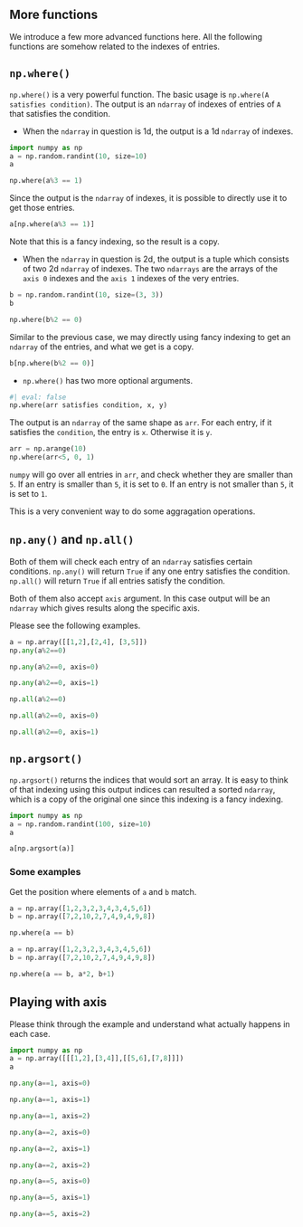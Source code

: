 
## More functions

We introduce a few more advanced functions here. All the following functions are somehow related to the indexes of entries.

::: {.callout-note collapse="true"}
# `np.where()`
`np.where()` is a very powerful function. The basic usage is `np.where(A satisfies condition)`. The output is an `ndarray` of indexes of entries of `A` that satisfies the condition.

- When the `ndarray` in question is 1d, the output is a 1d `ndarray` of indexes.

```python
import numpy as np
a = np.random.randint(10, size=10)
a
```

```python
np.where(a%3 == 1)
```
Since the output is the `ndarray` of indexes, it is possible to directly use it to get those entries. 

```python
a[np.where(a%3 == 1)]
```
Note that this is a fancy indexing, so the result is a copy.

- When the `ndarray` in question is 2d, the output is a tuple which consists of two 2d `ndarray` of indexes. The two `ndarrays` are the arrays of the `axis 0` indexes and the `axis 1` indexes of the very entries. 

```python
b = np.random.randint(10, size=(3, 3))
b
```

```python
np.where(b%2 == 0)
```
Similar to the previous case, we may directly using fancy indexing to get an `ndarray` of the entries, and what we get is a copy.

```python
b[np.where(b%2 == 0)]
```

- `np.where()` has two more optional arguments. 

```python
#| eval: false
np.where(arr satisfies condition, x, y)
```
The output is an `ndarray` of the same shape as `arr`. For each entry, if it satisfies the `condition`, the entry is `x`. Otherwise it is `y`.


```python
arr = np.arange(10)
np.where(arr<5, 0, 1)
```
`numpy` will go over all entries in `arr`, and check whether they are smaller than `5`. If an entry is smaller than `5`, it is set to `0`. If an entry is not smaller than `5`, it is set to `1`.

This is a very convenient way to do some aggragation operations. 

:::


::: {.callout-note collapse="true"}
# `np.any()` and `np.all()`
Both of them will check each entry of an `ndarray` satisfies certain conditions. `np.any()` will return `True` if any one entry satisfies the condition. `np.all()` will return `True` if all entries satisfy the condition.

Both of them also accept `axis` argument. In this case output will be an `ndarray` which gives results along the specific axis.

Please see the following examples.

```python
a = np.array([[1,2],[2,4], [3,5]])
np.any(a%2==0)
```

```python
np.any(a%2==0, axis=0)
```
```python
np.any(a%2==0, axis=1)
```
```python
np.all(a%2==0)
```

```python
np.all(a%2==0, axis=0)
```
```python
np.all(a%2==0, axis=1)
```
:::


::: {.callout-note collapse="true"}
# `np.argsort()`
`np.argsort()` returns the indices that would sort an array. It is easy to think of that indexing using this output indices can resulted a sorted `ndarray`, which is a copy of the original one since this indexing is a fancy indexing.


```python
import numpy as np
a = np.random.randint(100, size=10)
a
```

```python
a[np.argsort(a)]
```


:::

### Some examples


::: {#exm-}
Get the position where elements of `a` and `b` match.

```python
a = np.array([1,2,3,2,3,4,3,4,5,6])
b = np.array([7,2,10,2,7,4,9,4,9,8])

np.where(a == b)
```

:::

::: {#exm-}

```python
a = np.array([1,2,3,2,3,4,3,4,5,6])
b = np.array([7,2,10,2,7,4,9,4,9,8])

np.where(a == b, a*2, b+1)
```

:::





::: {#exm-}
## Playing with axis
Please think through the example and understand what actually happens in each case.

```python
import numpy as np
a = np.array([[[1,2],[3,4]],[[5,6],[7,8]]])
a
```


```python
np.any(a==1, axis=0)
```


```python
np.any(a==1, axis=1)
```


```python
np.any(a==1, axis=2)
```


```python
np.any(a==2, axis=0)
```


```python
np.any(a==2, axis=1)
```


```python
np.any(a==2, axis=2)
```



```python
np.any(a==5, axis=0)
```


```python
np.any(a==5, axis=1)
```


```python
np.any(a==5, axis=2)
```

:::
